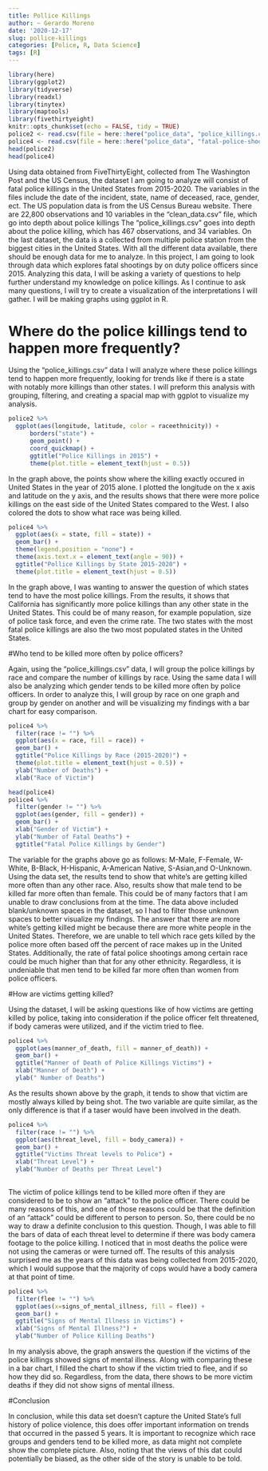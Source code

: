 ```yaml
---
title: Pollice Killings
author: ~ Gerardo Moreno
date: '2020-12-17'
slug: pollice-killings
categories: [Police, R, Data Science]
tags: [R]
---
```

```r
library(here)
library(ggplot2)
library(tidyverse)
library(readxl)
library(tinytex)
library(maptools)
library(fivethirtyeight)
knitr::opts_chunk$set(echo = FALSE, tidy = TRUE)
police2 <- read.csv(file = here::here("police_data", "police_killings.csv"))
police4 <- read.csv(file = here::here("police_data", "fatal-police-shootings-data.csv"))
head(police2)
head(police4)
```
Using data obtained from FiveThirtyEight, collected from The Washington Post and the US Census, the  dataset I am going to analyze will consist of fatal police killings in the United States from 2015-2020. The variables in the files include the date of the incident, state, name of deceased, race, gender, ect. The US population data is from the US Census Bureau website. There are 22,800 observations and 10 variables in the "clean_data.csv" file, which go into depth about police killings The "police_killings.csv" goes into depth about the police killing, which has 467 observations, and 34 variables. On the last dataset, the data is a collected from multiple police station from the biggest cities in the United States. With all the different data available, there should be enough data for me to analyze. 
In this project, I am going to look through data which explores fatal shootings by on duty police officers since 2015. Analyzing this data, I will be asking a variety of questions to help further understand my knowledge on police killings. As I continue to ask many questions, I will try to create a visualization of the interpretations I will gather. I will be making graphs using ggplot in R.

# Where do the police killings tend to happen more frequently? 

Using the "police_killings.csv" data I will analyze where these police killings tend to happen more frequently, looking for trends like if there is a state with notably more killings than other states. I will preform this analysis with grouping, filtering, and creating a spacial map with ggplot to visualize my analysis.
```r
police2 %>%
  ggplot(aes(longitude, latitude, color = raceethnicity)) +
      borders("state") +
      geom_point() +
      coord_quickmap() +
      ggtitle("Police Killings in 2015") +
      theme(plot.title = element_text(hjust = 0.5)) 
```

In the graph above, the points show where the killing exactly occured in United States in the year of 2015 alone. I plotted the longitude on the x axis and latitude on the y axis, and the results shows that there were more police killings on the east side of the United States compared to the West. I also colored the dots to show what race was being killed.


```r
police4 %>%
  ggplot(aes(x = state, fill = state)) +
  geom_bar() +
  theme(legend.position = "none") +
  theme(axis.text.x = element_text(angle = 90)) +
  ggtitle("Pollice Killings by State 2015-2020") +
  theme(plot.title = element_text(hjust = 0.5))
```

In the graph above, I was wanting to answer the question of which states tend to have the most police killings. From the results, it shows that California has significantly more police killings than any other state in the United States. This could be of many reason, for example population, size of police task force, and even the crime rate. The two states with the most fatal police killings are also the two most populated states in the United States. 


#Who tend to be killed more often by police officers? 

Again, using the "police_killings.csv" data, I will group the police killings by race and compare the number of killings by race. Using the same data I will also be analyzing which gender tends to be killed more often by police officers. In order to analyze this, I will group by race on one graph and group by gender on another and will be visualizing my findings with a bar chart for easy comparison.

```r
police4 %>%
  filter(race != "") %>%
  ggplot(aes(x = race, fill = race)) +
  geom_bar() +
  ggtitle("Police Killings by Race (2015-2020)") +
  theme(plot.title = element_text(hjust = 0.5)) +
  ylab("Number of Deaths") +
  xlab("Race of Victim")
```
```r
head(police4)
police4 %>% 
  filter(gender != "") %>%
  ggplot(aes(gender, fill = gender)) +
  geom_bar() +
  xlab("Gender of Victim") +
  ylab("Number of Fatal Deaths") +
  ggtitle("Fatal Police Killings by Gender") 
```
The variable for the graphs above go as follows: M-Male, F-Female, W-White, B-Black, H-Hispanic, A-American Native, S-Asian,and O-Unknown. Using the data set, the results tend to show that white's are getting killed more often than any other race. Also, results show that male tend to be killed far more often than female. This could be of many factors that I am unable to draw conclusions from at the time. The data above included blank/unknown spaces in the dataset, so I had to filter those unknown spaces to better visualize my findings. The answer that there are more white's getting killed might be because there are more white people in the United States. Therefore, we are unable to tell which race gets killed by the police more often based off the percent of race makes up in the United States. Additionally, the rate of fatal police shootings among certain race could be much higher than that for any other ethnicity. Regardless, it is undeniable that men tend to be killed far more often than women from police officers.

#How are victims getting killed? 

Using the dataset, I will be asking questions like of how victims are getting killed by police, taking into consideration if the police officer felt threatened, if body cameras were utilized, and if the victim tried to flee.

```r
police4 %>%
  ggplot(aes(manner_of_death, fill = manner_of_death)) +
  geom_bar() +
  ggtitle("Manner of Death of Police Killings Victims") +
  xlab("Manner of Death") +
  ylab(" Number of Deaths")
```
As the results shown above by the graph, it tends to show that victim are mostly always killed by being shot. The two variable are quite similar, as the only difference is that if a taser would have been involved in the death.

```r
police4 %>%
  filter(race != "") %>%
  ggplot(aes(threat_level, fill = body_camera)) +
  geom_bar() +
  ggtitle("Victims Threat levels to Police") +
  xlab("Threat Level") +
  ylab("Number of Deaths per Threat Level") 
  
```
The victim of police killings tend to be killed more often if they are considered to be to show an "attack" to the police officer. There could be many reasons of this, and one of those reasons could be that the definition of an "attack" could be different to person to person. So, there could be no way to draw a definite conclusion to this question. Though, I was able to fill the bars of data of each threat level to determine if there was body camera footage to the police killing. I noticed that in most deaths the police were not using the cameras or were turned off. The results of this analysis surprised me as the years of this data was being collected from 2015-2020, which I would suppose that the majority of cops would have a body camera at that point of time.

```r
police4 %>%
  filter(flee != "") %>%
  ggplot(aes(x=signs_of_mental_illness, fill = flee)) +
  geom_bar() +
  ggtitle("Signs of Mental Illness in Victims") +
  xlab("Signs of Mental Illness?") +
  ylab("Number of Police Killing Deaths")
```
In my analysis above, the graph answers the question if the victims of the police killings showed signs of mental illness. Along with comparing these in a bar chart, I filled the chart to show if the victim tried to flee, and if so how they did so. Regardless, from the data, there shows to be more victim deaths if they did not show signs of mental illness.


#Conclusion

In conclusion, while this data set doesn't capture the United State's full history of police violence, this does offer important information on trends that occurred in the passed 5 years. It is important to recognize which race groups and genders tend to be killed more, as data might not complete show the complete picture. Also, noting that the views of this dat could potentially be biased, as the other side of the story is unable to be told. 
